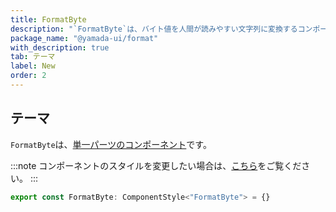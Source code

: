 ```yaml
---
title: FormatByte
description: "`FormatByte`は、バイト値を人間が読みやすい文字列に変換するコンポーネントです。"
package_name: "@yamada-ui/format"
with_description: true
tab: テーマ
label: New
order: 2
---
```


## テーマ

`FormatByte`は、[単一パーツのコンポーネント](/styled-system/theming/component-styles#単一パーツのコンポーネント)です。

:::note
コンポーネントのスタイルを変更したい場合は、[こちら](/styled-system/theming/customize-theme#コンポーネントのスタイルを変更する)をご覧ください。
:::

```ts
export const FormatByte: ComponentStyle<"FormatByte"> = {}
```
